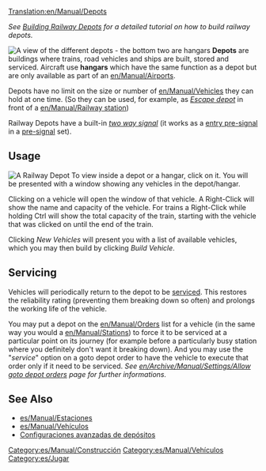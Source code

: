 [[Translation:en/Manual/Depots]]
{{es/Pendiente de traducción}}

''See [[en/Manual/Building depots|Building Railway Depots]] for a detailed tutorial on how to build railway depots.''

[[File:en/Manual/Depots.png|frame|left|A view of the different depots - the bottom two are hangars]]
'''Depots''' are buildings where trains, road vehicles and ships are built, stored and serviced. Aircraft use '''hangars''' which have the same function as a depot but are only available as part of an [[en/Manual/Airports]].

Depots have no limit on the size or number of [[en/Manual/Vehicles]] they can hold at one time. (So they can be used, for example, as [[en/Manual/Railway station#escape-depot|''Escape depot'']] in front of a [[en/Manual/Railway station]])

Railway Depots have a built-in [[en/Manual/Signals#two-way|''two way signal'']] (it works as a [[en/Manual/Signals#entry-pre-signals|entry pre-signal]] in a [[en/Manual/Signals#pre-signals|pre-signal]] set).

==Usage==
[[File:en/Manual/RailwayDepotWindow.png|frame|A Railway Depot]]
To view inside a depot or a hangar, click on it. You will be presented with a window showing any vehicles in the depot/hangar.

Clicking on a vehicle will open the window of that vehicle. A Right-Click will show the name and capacity of the vehicle. For trains a Right-Click while holding Ctrl will show the total capacity of the train, starting with the vehicle that was clicked on until the end of the train.

Clicking ''New Vehicles'' will present you with a list of available vehicles, which you may then build by clicking ''Build Vehicle''.

==Servicing==
Vehicles will periodically return to the depot to be [[en/Manual/Servicing|serviced]]. This restores the reliability rating (preventing them breaking down so often) and prolongs the working life of the vehicle.

You may put a depot on the [[en/Manual/Orders]] list for a vehicle (in the same way you would a [[en/Manual/Stations]]) to force it to be serviced at a particular point on its journey (for example before a particularly busy station where you definitely don't want it breaking down). And you may use the "''service''" option on a goto depot order to have the vehicle to execute that order only if it need to be serviced. ''See [[en/Archive/Manual/Settings/Allow goto depot orders]] page for further informations.''

==See Also==
*[[es/Manual/Estaciones]]
*[[es/Manual/Vehículos]]
*[[es/Manual/Construir depósitos de trenes|Configuraciones avanzadas de depósitos]]

[[Category:es/Manual/Construcción]]
[[Category:es/Manual/Vehículos]]
[[Category:es/Jugar]]